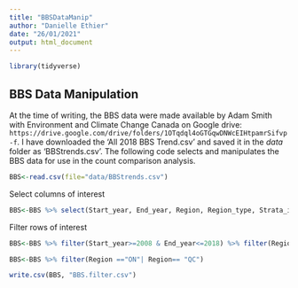 ```yaml
---
title: "BBSDataManip"
author: "Danielle Ethier"
date: "26/01/2021"
output: html_document
---
```


```r

library(tidyverse)

```

## BBS Data Manipulation 

At the time of writing, the BBS data were made available by Adam Smith with Environment and Climate Change Canada on Google drive: `https://drive.google.com/drive/folders/1OTqdql4oGTGqwDNWcEIHtpamrSifvp-f`. I have downloaded the 'All 2018 BBS Trend.csv' and saved it in the *data* folder as 'BBStrends.csv'. The following code selects and manipulates the BBS data for use in the count comparison analysis. 

```r

BBS<-read.csv(file="data/BBStrends.csv")

```

Select columns of interest

```r

BBS<-BBS %>% select(Start_year, End_year, Region, Region_type, Strata_included, Trend, Percent_Change, Percent_Change_Q0.05, Percent_Change_Q0.95, Slope_Trend, Slope_Trend_Q0.05, Slope_Trend_Q0.95, Width_of_95_percent_Credible_Interval_Slope, Relative_Abundance, Reliability, species, bbs_num)

```

Filter rows of interest

```r

BBS<-BBS %>% filter(Start_year>=2008 & End_year<=2018) %>% filter(Region_type %in% c("bcr", "prov_state"))

BBS<-BBS %>% filter(Region =="ON"| Region== "QC")

write.csv(BBS, "BBS.filter.csv")


```

